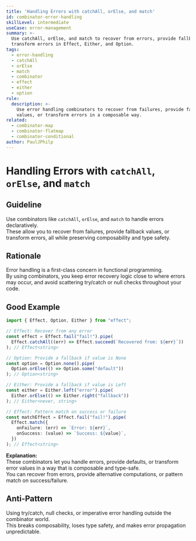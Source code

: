 ```yaml
---
title: 'Handling Errors with catchAll, orElse, and match'
id: combinator-error-handling
skillLevel: intermediate
useCase: error-management
summary: >-
  Use catchAll, orElse, and match to recover from errors, provide fallbacks, or
  transform errors in Effect, Either, and Option.
tags:
  - error-handling
  - catchAll
  - orElse
  - match
  - combinator
  - effect
  - either
  - option
rule:
  description: >-
    Use error handling combinators to recover from failures, provide fallback
    values, or transform errors in a composable way.
related:
  - combinator-map
  - combinator-flatmap
  - combinator-conditional
author: PaulJPhilp
---
```


# Handling Errors with `catchAll`, `orElse`, and `match`

## Guideline

Use combinators like `catchAll`, `orElse`, and `match` to handle errors declaratively.  
These allow you to recover from failures, provide fallback values, or transform errors, all while preserving composability and type safety.

## Rationale

Error handling is a first-class concern in functional programming.  
By using combinators, you keep error recovery logic close to where errors may occur, and avoid scattering try/catch or null checks throughout your code.

## Good Example

```typescript
import { Effect, Option, Either } from "effect";

// Effect: Recover from any error
const effect = Effect.fail("fail!").pipe(
  Effect.catchAll((err) => Effect.succeed(`Recovered from: ${err}`))
); // Effect<string>

// Option: Provide a fallback if value is None
const option = Option.none().pipe(
  Option.orElse(() => Option.some("default"))
); // Option<string>

// Either: Provide a fallback if value is Left
const either = Either.left("error").pipe(
  Either.orElse(() => Either.right("fallback"))
); // Either<never, string>

// Effect: Pattern match on success or failure
const matchEffect = Effect.fail("fail!").pipe(
  Effect.match({
    onFailure: (err) => `Error: ${err}`,
    onSuccess: (value) => `Success: ${value}`,
  })
); // Effect<string>
```

**Explanation:**  
These combinators let you handle errors, provide defaults, or transform error values in a way that is composable and type-safe.  
You can recover from errors, provide alternative computations, or pattern match on success/failure.

## Anti-Pattern

Using try/catch, null checks, or imperative error handling outside the combinator world.  
This breaks composability, loses type safety, and makes error propagation unpredictable.
